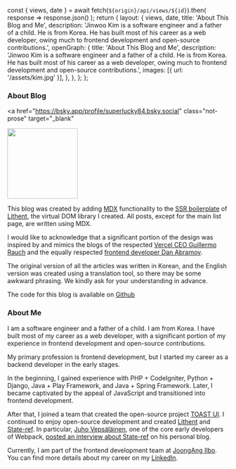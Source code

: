   const { views, date } = await fetch(`${origin}/api/views/${id}`).then(
    response => response.json()
  );
  return {
    layout: {
      views,
      date,
      title: 'About This Blog and Me',
      description:
        'Jinwoo Kim is a software engineer and a father of a child. He is from Korea. He has built most of his career as a web developer, owing much to frontend development and open-source contributions.',
      openGraph: {
        title: 'About This Blog and Me',
        description:
          'Jinwoo Kim is a software engineer and a father of a child. He is from Korea. He has built most of his career as a web developer, owing much to frontend development and open-source contributions.',
        images: [{ url: '/assets/kim.jpg' }],
      },
    },
  };
};

### About Blog

<a
  href="https://bsky.app/profile/superlucky84.bsky.social"
  class="not-prose"
  target="_blank"
>
  <img
    alt="Guillermo Rauch"
    width="160"
    height="160"
    decoding="async"
    data-nimg="1"
    class="rounded-full bg-gray-100 block mt-0 mb-5 mx-auto sm:float-right sm:ml-5 sm:mb-5 grayscale hover:grayscale-0"
    src="/assets/kim.jpg"
    style="color: transparent;"
  />
</a>

This blog was created by adding [MDX](https://mdxjs.com/) functionality to the [SSR boilerplate](https://github.com/superlucky84/lithent/tree/master/createLithent/express#welcome-to-lithent-ssr-boilerplate) of [Lithent](https://github.com/superlucky84/lithent), the virtual DOM library I created. All posts, except for the main list page, are written using MDX.

I would like to acknowledge that a significant portion of the design was inspired by and mimics the blogs of the respected [Vercel CEO Guillermo Rauch](https://rauchg.com/) and the equally respected [frontend developer Dan Abramov](https://overreacted.io/).

The original version of all the articles was written in Korean, and the English version was created using a translation tool, so there may be some awkward phrasing. We kindly ask for your understanding in advance.

The code for this blog is available on [Github](https://github.com/superlucky84/blog)

### About Me

I am a software engineer and a father of a child. I am from Korea. I have built most of my career as a web developer, with a significant portion of my experience in frontend development and open-source contributions.

My primary profession is frontend development, but I started my career as a backend developer in the early stages.

In the beginning, I gained experience with PHP + CodeIgniter, Python + Django, Java + Play Framework, and Java + Spring Framework. Later, I became captivated by the appeal of JavaScript and transitioned into frontend development.

After that, I joined a team that created the open-source project [TOAST UI](https://ui.toast.com/). I continued to enjoy open-source development and created [Lithent](https://github.com/superlucky84/lithent) and [State-ref](https://github.com/superlucky84/state-ref). In particular, [Juho Vepsäläinen](https://survivejs.com/about-me/), one of the core early developers of Webpack, [posted an interview about State-ref](https://survivejs.com/blog/state-ref-interview/) on his personal blog.

Currently, I am part of the frontend development team at [JoongAng Ilbo](https://www.joongang.co.kr/). You can find more details about my career on my [LinkedIn](https://www.linkedin.com/in/superlucky84/).

